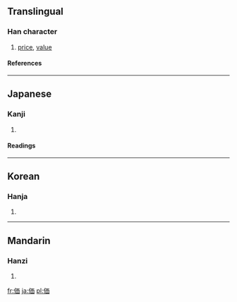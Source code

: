 {{see|價}}

==Translingual==
===Han character===
{{Han char|rn=9|rad=人|as=06|sn=8|four=|canj=人一中田 (OMLW)}}
# [[price]], [[value]]
====References====
{{Han ref|kx=0102.291|dkj=00628|dj=0218.110|hdz=10146.010|uh=4FA1|ud=20385}}
----
==Japanese==
===Kanji===
{{ja-kanji|grade=5|rs=人06}}
# {{defn|Japanese}} 
====Readings====
{{ja-readings|on=[[か]] (ka)|kun=[[あたい]] (atai)}}
----
==Korean==
===Hanja===
{{ko-hanja|hangeul=가|rv=ga|mr=ka}}
# {{defn|Korean}}
----
==Mandarin==
===Hanzi===
{{cmn-hanzi|pin=[[jià]] ([[jia4]])|wg=chia<sup>4</sup>}}
# {{defn|Mandarin}}

[[fr:価]]
[[ja:価]]
[[pl:価]]